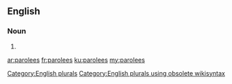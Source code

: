 ==English==

===Noun===
{{head|en}}

# {{plural of|parolee}}

[[Category:English plurals]][[Category:English plurals using obsolete wikisyntax]]

[[ar:parolees]]
[[fr:parolees]]
[[ku:parolees]]
[[my:parolees]]
